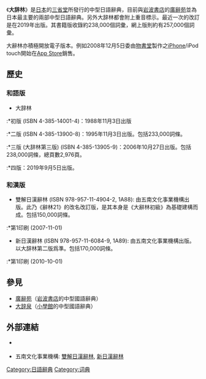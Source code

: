 {{japanese|japanese=大辞林|kana=だいじりん|romaji=Daijirin}}

《'''大辞林'''》是[[日本|日本]]的[[三省堂|三省堂]]所發行的中型日語辭典，目前與[[岩波書店|岩波書店]]的[[廣辭苑|廣辭苑]]並為日本最主要的兩部中型日語辭典。另外大辞林都會附上重音標示。最近一次的改訂是在2019年出版。其書籍版收錄約238,000個詞彙，網上版則約有257,000個詞彙。

大辭林亦積極開放電子版本。例如2008年12月5日委由[[物書堂|物書堂]]製作之[[iPhone|iPhone]]/iPod touch開始在[[App_Store_(iOS)|App Store]]銷售。

==歷史==
===和語版===
*大辞林
:*初版 (ISBN 4-385-14001-4)：1988年11月3日出版
:*二版 (ISBN 4-385-13900-8)：1995年11月3日出版。包括233,000詞條。
:*三版 (大辞林第三版) (ISBN 4-385-13905-9)：2006年10月27日出版。包括238,000詞條，總頁數2,976頁。
:*四版：2019年9月5日出版。

===和漢版===
*雙解日漢辭林 (ISBN 978-957-11-4904-2, 1A88): 由五南文化事業機構出版。此乃《辭林21》的改名改訂版，是其本身是《大辭林初級》為基礎建構而成。包括150,000詞條。
:*第1印刷 (2007-11-01)
*新日漢辭林 (ISBN 978-957-11-6084-9, 1A89): 由五南文化事業機構出版。以大辞林第二版爲準。包括170,000詞條。
:*第1印刷 (2010-10-01)

==參見==
*[[廣辭苑|廣辭苑]]（[[岩波書店|岩波書店]]的中型國語辭典）
*[[大辞泉|大辞泉]]（[[小學館|小學館]]的中型國語辭典）
==外部連結==
*{{Official website|http://daijirin.dual-d.net/}} {{ja icon}}
*五南文化事業機構: [http://www.wunan.com.tw/bookdetail.asp?no=8915 雙解日漢辭林]{{Wayback|url=http://www.wunan.com.tw/bookdetail.asp?no=8915 |date=20071230080422 }}, [http://www.wunan.com.tw/bookdetail.asp?no=10179 新日漢辭林] {{Wayback|url=http://www.wunan.com.tw/bookdetail.asp?no=10179 |date=20201116213558 }}

{{DEFAULTSORT:Daijirin}}
[[Category:日語辭典|Category:日語辭典]]
[[Category:词典|Category:词典]]